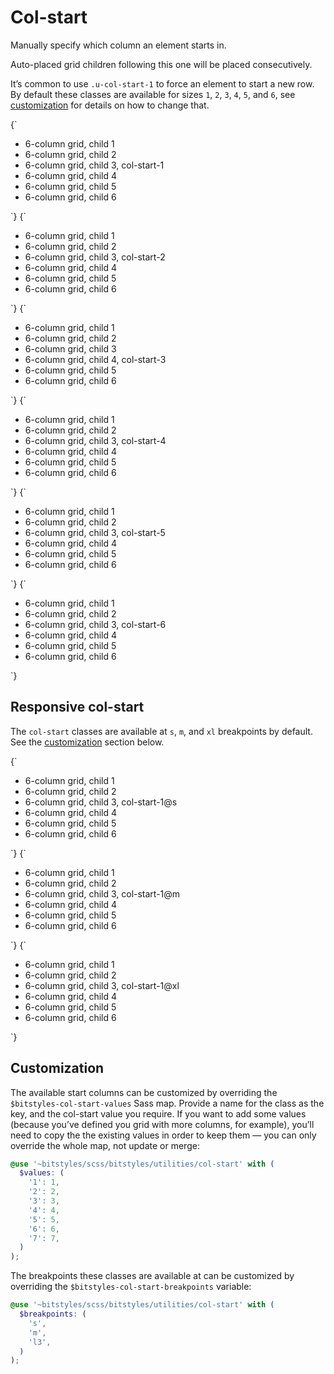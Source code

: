 
<Meta title="Utilities/col-start" />

# Col-start

Manually specify which column an element starts in.

Auto-placed grid children following this one will be placed consecutively.

It’s common to use `.u-col-start-1` to force an element to start a new row. By default these classes are available for sizes `1`, `2`, `3`, `4`, `5`, and `6`, see [customization](#customization) for details on how to change that.

<Canvas isColumn>
  <Story name="u-col-start-1">
    {`
      <ul class="u-grid u-gap-l u-grid-cols-6 u-padding-m u-bg-grayscale-light-1u-list-none">
        <li class="u-bg-grayscale-light-3 u-padding-m a-card">6-column grid, child 1</li>
        <li class="u-bg-grayscale-light-3 u-padding-m a-card">6-column grid, child 2</li>
        <li class="u-bg-brand-2 u-padding-m a-card u-col-start-1">6-column grid, child 3, col-start-1</li>
        <li class="u-bg-grayscale-light-3 u-padding-m a-card">6-column grid, child 4</li>
        <li class="u-bg-grayscale-light-3 u-padding-m a-card">6-column grid, child 5</li>
        <li class="u-bg-grayscale-light-3 u-padding-m a-card">6-column grid, child 6</li>
      </ul>
    `}
  </Story>
  <Story name="u-col-start-2">
    {`
      <ul class="u-grid u-gap-l u-grid-cols-6 u-padding-m u-bg-grayscale-light-1u-list-none">
        <li class="u-bg-grayscale-light-3 u-padding-m a-card">6-column grid, child 1</li>
        <li class="u-bg-grayscale-light-3 u-padding-m a-card">6-column grid, child 2</li>
        <li class="u-bg-brand-2 u-padding-m a-card u-col-start-2">6-column grid, child 3, col-start-2</li>
        <li class="u-bg-grayscale-light-3 u-padding-m a-card">6-column grid, child 4</li>
        <li class="u-bg-grayscale-light-3 u-padding-m a-card">6-column grid, child 5</li>
        <li class="u-bg-grayscale-light-3 u-padding-m a-card">6-column grid, child 6</li>
      </ul>
    `}
  </Story>
  <Story name="u-col-start-3">
    {`
      <ul class="u-grid u-gap-l u-grid-cols-6 u-padding-m u-bg-grayscale-light-1u-list-none">
        <li class="u-bg-grayscale-light-3 u-padding-m a-card">6-column grid, child 1</li>
        <li class="u-bg-grayscale-light-3 u-padding-m a-card">6-column grid, child 2</li>
        <li class="u-bg-grayscale-light-3 u-padding-m a-card">6-column grid, child 3</li>
        <li class="u-bg-brand-2 u-padding-m a-card u-col-start-3">6-column grid, child 4, col-start-3</li>
        <li class="u-bg-grayscale-light-3 u-padding-m a-card">6-column grid, child 5</li>
        <li class="u-bg-grayscale-light-3 u-padding-m a-card">6-column grid, child 6</li>
      </ul>
    `}
  </Story>
  <Story name="u-col-start-4">
    {`
      <ul class="u-grid u-gap-l u-grid-cols-6 u-padding-m u-bg-grayscale-light-1u-list-none">
        <li class="u-bg-grayscale-light-3 u-padding-m a-card">6-column grid, child 1</li>
        <li class="u-bg-grayscale-light-3 u-padding-m a-card">6-column grid, child 2</li>
        <li class="u-bg-brand-2 u-padding-m a-card u-col-start-4">6-column grid, child 3, col-start-4</li>
        <li class="u-bg-grayscale-light-3 u-padding-m a-card">6-column grid, child 4</li>
        <li class="u-bg-grayscale-light-3 u-padding-m a-card">6-column grid, child 5</li>
        <li class="u-bg-grayscale-light-3 u-padding-m a-card">6-column grid, child 6</li>
      </ul>
    `}
  </Story>
  <Story name="u-col-start-5">
    {`
      <ul class="u-grid u-gap-l u-grid-cols-6 u-padding-m u-bg-grayscale-light-1u-list-none">
        <li class="u-bg-grayscale-light-3 u-padding-m a-card">6-column grid, child 1</li>
        <li class="u-bg-grayscale-light-3 u-padding-m a-card">6-column grid, child 2</li>
        <li class="u-bg-brand-2 u-padding-m a-card u-col-start-5">6-column grid, child 3, col-start-5</li>
        <li class="u-bg-grayscale-light-3 u-padding-m a-card">6-column grid, child 4</li>
        <li class="u-bg-grayscale-light-3 u-padding-m a-card">6-column grid, child 5</li>
        <li class="u-bg-grayscale-light-3 u-padding-m a-card">6-column grid, child 6</li>
      </ul>
    `}
  </Story>
  <Story name="u-col-start-6">
    {`
      <ul class="u-grid u-gap-l u-grid-cols-6 u-padding-m u-bg-grayscale-light-1u-list-none">
        <li class="u-bg-grayscale-light-3 u-padding-m a-card">6-column grid, child 1</li>
        <li class="u-bg-grayscale-light-3 u-padding-m a-card">6-column grid, child 2</li>
        <li class="u-bg-brand-2 u-padding-m a-card u-col-start-6">6-column grid, child 3, col-start-6</li>
        <li class="u-bg-grayscale-light-3 u-padding-m a-card">6-column grid, child 4</li>
        <li class="u-bg-grayscale-light-3 u-padding-m a-card">6-column grid, child 5</li>
        <li class="u-bg-grayscale-light-3 u-padding-m a-card">6-column grid, child 6</li>
      </ul>
    `}
  </Story>
</Canvas>

## Responsive col-start

The `col-start` classes are available at `s`, `m`, and `xl` breakpoints by default. See the [customization](#customization) section below.

<Canvas isColumn>
  <Story name="u-col-start-1@s">
    {`
      <ul class="u-grid u-gap-l u-grid-cols-6 u-padding-m u-bg-grayscale-light-1u-list-none">
        <li class="u-bg-grayscale-light-3 u-padding-m a-card">6-column grid, child 1</li>
        <li class="u-bg-grayscale-light-3 u-padding-m a-card">6-column grid, child 2</li>
        <li class="u-bg-brand-2 u-padding-m a-card u-col-start-1@s">6-column grid, child 3, col-start-1@s</li>
        <li class="u-bg-grayscale-light-3 u-padding-m a-card">6-column grid, child 4</li>
        <li class="u-bg-grayscale-light-3 u-padding-m a-card">6-column grid, child 5</li>
        <li class="u-bg-grayscale-light-3 u-padding-m a-card">6-column grid, child 6</li>
      </ul>
    `}
  </Story>
  <Story name="u-col-start-1@m">
    {`
      <ul class="u-grid u-gap-l u-grid-cols-6 u-padding-m u-bg-grayscale-light-1u-list-none">
        <li class="u-bg-grayscale-light-3 u-padding-m a-card">6-column grid, child 1</li>
        <li class="u-bg-grayscale-light-3 u-padding-m a-card">6-column grid, child 2</li>
        <li class="u-bg-brand-2 u-padding-m a-card u-col-start-1@m">6-column grid, child 3, col-start-1@m</li>
        <li class="u-bg-grayscale-light-3 u-padding-m a-card">6-column grid, child 4</li>
        <li class="u-bg-grayscale-light-3 u-padding-m a-card">6-column grid, child 5</li>
        <li class="u-bg-grayscale-light-3 u-padding-m a-card">6-column grid, child 6</li>
      </ul>
    `}
  </Story>
  <Story name="u-col-start-1@xl">
    {`
      <ul class="u-grid u-gap-l u-grid-cols-6 u-padding-m u-bg-grayscale-light-1u-list-none">
        <li class="u-bg-grayscale-light-3 u-padding-m a-card">6-column grid, child 1</li>
        <li class="u-bg-grayscale-light-3 u-padding-m a-card">6-column grid, child 2</li>
        <li class="u-bg-brand-2 u-padding-m a-card u-col-start-1@xl">6-column grid, child 3, col-start-1@xl</li>
        <li class="u-bg-grayscale-light-3 u-padding-m a-card">6-column grid, child 4</li>
        <li class="u-bg-grayscale-light-3 u-padding-m a-card">6-column grid, child 5</li>
        <li class="u-bg-grayscale-light-3 u-padding-m a-card">6-column grid, child 6</li>
      </ul>
    `}
  </Story>
</Canvas>

## Customization

The available start columns can be customized by overriding the `$bitstyles-col-start-values` Sass map. Provide a name for the class as the key, and the col-start value you require. If you want to add some values (because you’ve defined you grid with more columns, for example), you’ll need to copy the the existing values in order to keep them — you can only override the whole map, not update or merge:

```scss
@use '~bitstyles/scss/bitstyles/utilities/col-start' with (
  $values: (
    '1': 1,
    '2': 2,
    '3': 3,
    '4': 4,
    '5': 5,
    '6': 6,
    '7': 7,
  )
);
```

The breakpoints these classes are available at can be customized by overriding the `$bitstyles-col-start-breakpoints` variable:

```scss
@use '~bitstyles/scss/bitstyles/utilities/col-start' with (
  $breakpoints: (
    's',
    'm',
    'l3',
  )
);
```
